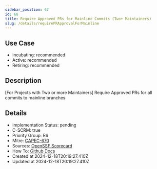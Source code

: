 ```yaml
---
sidebar_position: 67
id: 68
title: Require Approved PRs for Mainline Commits (Two+ Maintainers)
slug: /details/requirePRApprovalForMainline
---
```


## Use Case
<!-- LEVELS:START -->
- Incubating: recommended
- Active: recommended
- Retiring: recommended
<!-- LEVELS:END -->

<!-- DESCRIPTION:START -->
## Description
[For Projects with Two or more Maintainers] Require Approved PRs for all commits to mainline branches
<!-- DESCRIPTION:END -->

<!-- DETAILS:START -->
## Details
- Implementation Status: pending
- C-SCRM: true
- Priority Group: R6
- Mitre: [CAPEC-670](https://capec.mitre.org/data/definitions/670.html)
- Sources: [OpenSSF Scorecard](https://github.com/ossf/scorecard/blob/main/docs/checks.md#branch-protection)
- How To: [Github Docs](https://docs.github.com/en/repositories/configuring-branches-and-merges-in-your-repository/managing-protected-branches/about-protected-branches)
- Created at 2024-12-18T20:19:27.410Z
- Updated at 2024-12-18T20:19:27.410Z
<!-- DETAILS:END -->

